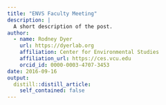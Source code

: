 ```yaml
---
title: "ENVS Faculty Meeting"
description: |
  A short description of the post.
author:
  - name: Rodney Dyer
    url: https://dyerlab.org
    affiliation: Center for Environmental Studies
    affiliation_url: https://ces.vcu.edu
    orcid_id: 0000-0003-4707-3453
date: 2016-09-16
output:
  distill::distill_article:
    self_contained: false
---
```





 
 
 
